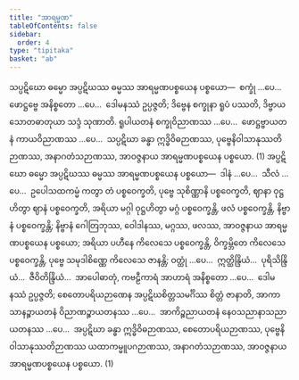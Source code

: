 ```yaml
---
title: "အာရမ္မဏ"
tableOfContents: false
sidebar:
  order: 4
type: "tipitaka"
basket: "ab"
---
```



<DynamicBreadcrumb />

<Division number="69">

<Paragraph number="700">
သပ္ပဋိဃော ဓမ္မော အပ္ပဋိဃဿ ဓမ္မဿ အာရမ္မဏပစ္စယေန ပစ္စယော—  စက္ခုံ …ပေ…  ဖောဋ္ဌဗ္ဗေ အနိစ္စတော …ပေ…  ဒေါမနဿံ ဥပ္ပဇ္ဇတိ; ဒိဗ္ဗေန စက္ခုနာ ရူပံ ပဿတိ, ဒိဗ္ဗာယ သောတဓာတုယာ သဒ္ဒံ သုဏာတိ. ရူပါယတနံ စက္ခုဝိညာဏဿ …ပေ…  ဖောဋ္ဌဗ္ဗာယတနံ ကာယဝိညာဏဿ …ပေ…  သပ္ပဋိဃာ ခန္ဓာ ဣဒ္ဓိဝိဓဉာဏဿ, ပုဗ္ဗေနိဝါသာနုဿတိဉာဏဿ, အနာဂတံသဉာဏဿ, အာဝဇ္ဇနာယ အာရမ္မဏပစ္စယေန ပစ္စယော. (1)
</Paragraph>

<Paragraph number="701">
အပ္ပဋိဃော ဓမ္မော အပ္ပဋိဃဿ ဓမ္မဿ အာရမ္မဏပစ္စယေန ပစ္စယော—  ဒါနံ …ပေ…  သီလံ …ပေ…  ဥပေါသထကမ္မံ ကတွာ တံ ပစ္စဝေက္ခတိ, ပုဗ္ဗေ သုစိဏ္ဏာနိ ပစ္စဝေက္ခတိ, ဈာနာ ဝုဋ္ဌဟိတွာ ဈာနံ ပစ္စဝေက္ခတိ, အရိယာ မဂ္ဂါ ဝုဋ္ဌဟိတွာ မဂ္ဂံ ပစ္စဝေက္ခန္တိ, ဖလံ ပစ္စဝေက္ခန္တိ, နိဗ္ဗာနံ ပစ္စဝေက္ခန္တိ; နိဗ္ဗာနံ ဂေါတြဘုဿ, ဝေါဒါနဿ, မဂ္ဂဿ, ဖလဿ, အာဝဇ္ဇနာယ အာရမ္မဏပစ္စယေန ပစ္စယော; အရိယာ ပဟီနေ ကိလေသေ ပစ္စဝေက္ခန္တိ, ဝိက္ခမ္ဘိတေ ကိလေသေ ပစ္စဝေက္ခန္တိ, ပုဗ္ဗေ သမုဒါစိဏ္ဏေ ကိလေသေ ဇာနန္တိ; ဝတ္ထုံ …ပေ…  ဣတ္ထိန္ဒြိယံ…  ပုရိသိန္ဒြိယံ…  ဇီဝိတိန္ဒြိယံ…  အာပေါဓာတုံ, ကဗဠီကာရံ အာဟာရံ အနိစ္စတော …ပေ…  ဒေါမနဿံ ဥပ္ပဇ္ဇတိ; စေတောပရိယဉာဏေန အပ္ပဋိဃစိတ္တသမင်္ဂိဿ စိတ္တံ ဇာနာတိ, အာကာသာနဉ္စာယတနံ ဝိညာဏဉ္စာယတနဿ …ပေ…  အာကိဉ္စညာယတနံ နေဝသညာနာသညာယတနဿ …ပေ…  အပ္ပဋိဃာ ခန္ဓာ ဣဒ္ဓိဝိဓဉာဏဿ, စေတောပရိယဉာဏဿ, ပုဗ္ဗေနိဝါသာနုဿတိဉာဏဿ ယထာကမ္မူပဂဉာဏဿ, အနာဂတံသဉာဏဿ, အာဝဇ္ဇနာယ အာရမ္မဏပစ္စယေန ပစ္စယော. (1)
</Paragraph>
</Division>